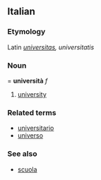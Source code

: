 ==Italian==
===Etymology===
Latin ''[[universitas]], universitatis''
===Noun====
'''università''' ''f''

# [[university]]

===Related terms===
*[[universitario]]
*[[universo]]

===See also===
*[[scuola]]
